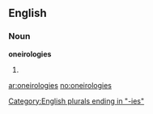 ==English==

===Noun===
'''oneirologies'''

# {{plural of|[[oneirology]]}}

[[Category:English plurals ending in "-ies"]]

[[ar:oneirologies]]
[[no:oneirologies]]